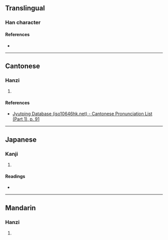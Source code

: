 {{character info/new}}
==Translingual==

===Han character===
{{Han char|rn=38|rad=女|as=04|sn=7|four=40441|canj=VYK|ids=⿰女文}}

====References====
* {{Han ref|kx=0256.120|dkj=06078|dj=0520.110|hdz=21033.030|uh=598F|ud=22927|bh=CAB9|bd=51897}}

----

==Cantonese==

===Hanzi===
{{yue-hanzi|jyut=[[man6]]|y=man6}}

# {{defn|lang=yue|sort=女04}}

====References====
* [http://www.iso10646hk.net/jp/document/download.jsp Jyutping Database (iso10646hk.net) - Cantonese Pronunciation List (Part 1), p. 91]

----

==Japanese==

===Kanji===
{{ja-kanji|grade=|rs=女04}}

# {{defn|lang=ja|sort=女04}}

====Readings====
* {{ja-readings|on=[[ぶん]] (bun), [[もん]] (mon)|kun=[[うまれる]] (umareru)}}

----

==Mandarin==

===Hanzi===
{{cmn-hanzi|pin=[[wèn]] ([[wen4]])|wg=wen<sup>4</sup>}}

# {{defn|lang=cmn|sort=女04}}